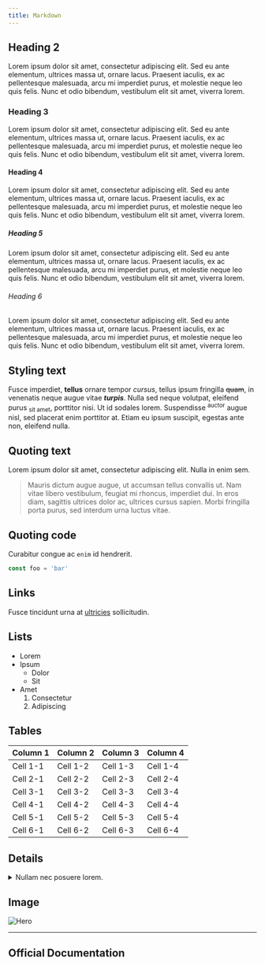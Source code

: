 ```yaml
---
title: Markdown
---
```



## Heading 2

Lorem ipsum dolor sit amet, consectetur adipiscing elit. Sed eu ante elementum, ultrices massa ut, ornare lacus. Praesent iaculis, ex ac pellentesque malesuada, arcu mi imperdiet purus, et molestie neque leo quis felis. Nunc et odio bibendum, vestibulum elit sit amet, viverra lorem.

### Heading 3

Lorem ipsum dolor sit amet, consectetur adipiscing elit. Sed eu ante elementum, ultrices massa ut, ornare lacus. Praesent iaculis, ex ac pellentesque malesuada, arcu mi imperdiet purus, et molestie neque leo quis felis. Nunc et odio bibendum, vestibulum elit sit amet, viverra lorem.

#### Heading 4

Lorem ipsum dolor sit amet, consectetur adipiscing elit. Sed eu ante elementum, ultrices massa ut, ornare lacus. Praesent iaculis, ex ac pellentesque malesuada, arcu mi imperdiet purus, et molestie neque leo quis felis. Nunc et odio bibendum, vestibulum elit sit amet, viverra lorem.

##### Heading 5

Lorem ipsum dolor sit amet, consectetur adipiscing elit. Sed eu ante elementum, ultrices massa ut, ornare lacus. Praesent iaculis, ex ac pellentesque malesuada, arcu mi imperdiet purus, et molestie neque leo quis felis. Nunc et odio bibendum, vestibulum elit sit amet, viverra lorem.

###### Heading 6

Lorem ipsum dolor sit amet, consectetur adipiscing elit. Sed eu ante elementum, ultrices massa ut, ornare lacus. Praesent iaculis, ex ac pellentesque malesuada, arcu mi imperdiet purus, et molestie neque leo quis felis. Nunc et odio bibendum, vestibulum elit sit amet, viverra lorem.

## Styling text

Fusce imperdiet, **tellus** ornare tempor _cursus_, tellus ipsum fringilla ~~quam~~, in venenatis neque augue vitae **_turpis_**. Nulla sed neque volutpat, eleifend purus <sub>sit amet</sub>, porttitor nisi. Ut id sodales lorem. Suspendisse <sup>auctor</sup> augue nisl, sed placerat enim porttitor at. Etiam eu ipsum suscipit, egestas ante non, eleifend nulla.

## Quoting text

Lorem ipsum dolor sit amet, consectetur adipiscing elit. Nulla in enim sem.

> Mauris dictum augue augue, ut accumsan tellus convallis ut. Nam vitae libero vestibulum, feugiat mi rhoncus, imperdiet dui. In eros diam, sagittis ultrices dolor ac, ultrices cursus sapien. Morbi fringilla porta purus, sed interdum urna luctus vitae.

## Quoting code

Curabitur congue ac `enim` id hendrerit.

```js
const foo = 'bar'
```

## Links

Fusce tincidunt urna at [ultricies](#) sollicitudin.

## Lists

- Lorem
- Ipsum
  - Dolor
  - Sit
- Amet
  1. Consectetur
  2. Adipiscing

## Tables

| Column 1 | Column 2 | Column 3 | Column 4 |
| -------- | -------- | -------- | -------- |
| Cell 1-1 | Cell 1-2 | Cell 1-3 | Cell 1-4 |
| Cell 2-1 | Cell 2-2 | Cell 2-3 | Cell 2-4 |
| Cell 3-1 | Cell 3-2 | Cell 3-3 | Cell 3-4 |
| Cell 4-1 | Cell 4-2 | Cell 4-3 | Cell 4-4 |
| Cell 5-1 | Cell 5-2 | Cell 5-3 | Cell 5-4 |
| Cell 6-1 | Cell 6-2 | Cell 6-3 | Cell 6-4 |

## Details

<details>
<summary>Nullam nec posuere lorem.</summary>

Aenean tempor, orci eget ullamcorper luctus, nisl turpis pharetra mauris, sit amet tristique elit orci et sem. Aenean odio purus, suscipit quis accumsan in, blandit at ex.

</details>


## Image

![Hero](../../../assets/hero.webp)

---

## Official Documentation

<CardGrid>
    <LinkCard title="Markdown Syntax Documentation" href="https://starlight.astro.build/guides/authoring-content/#images" />
</CardGrid>
